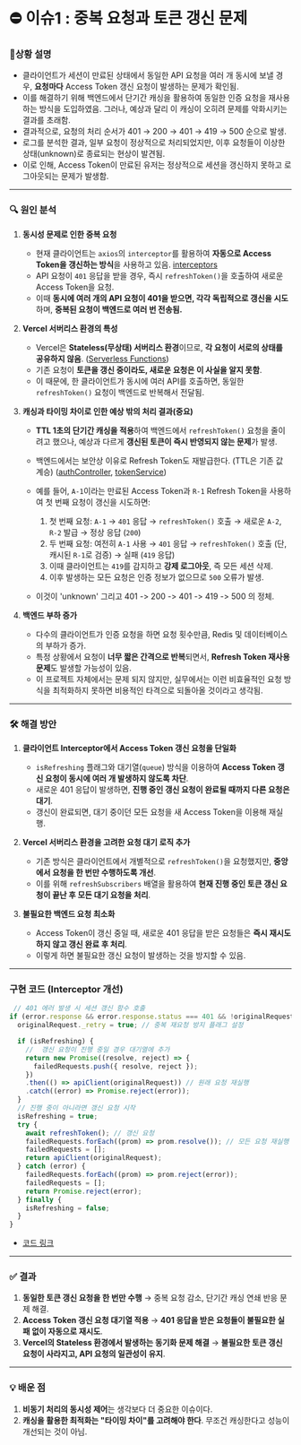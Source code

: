 # ⛔ 이슈1 : 중복 요청과 토큰 갱신 문제

### 📝상황 설명

- 클라이언트가 세션이 만료된 상태에서 동일한 API 요청을 여러 개 동시에 보낼 경우, **요청마다** Access Token 갱신 요청이 발생하는 문제가 확인됨.
- 이를 해결하기 위해 백엔드에서 단기간 캐싱을 활용하여 동일한 인증 요청을 재사용하는 방식을 도입하였음. 그러나, 예상과 달리 이 캐싱이 오히려 문제를 악화시키는 결과를 초래함.
- 결과적으로, 요청의 처리 순서가 401 → 200 → 401 → 419 → 500 순으로 발생.
- 로그를 분석한 결과, 일부 요청이 정상적으로 처리되었지만, 이후 요청들이 이상한 상태(unknown)로 종료되는 현상이 발견됨.
- 이로 인해, Access Token이 만료된 유저는 정상적으로 세션을 갱신하지 못하고 로그아웃되는 문제가 발생함.

---

### 🔍 원인 분석

1. **동시성 문제로 인한 중복 요청**
    - 현재 클라이언트는 `axios`의 `interceptor`를 활용하여 **자동으로 Access Token을 갱신하는 방식**을 사용하고 있음. [interceptors](https://github.com/LeeHyunWoo2/KIN-Web/blob/91d4f3990e491488c4032d4aa65e016fcc7aadb1/frontend/src/lib/interceptors.js#L27)
    - API 요청이 `401` 응답을 받을 경우, 즉시 `refreshToken()`을 호출하여 새로운 Access Token을 요청.
    - 이때 **동시에 여러 개의 API 요청이 401을 받으면, 각각 독립적으로 갱신을 시도**하며, **중복된 요청이 백엔드로 여러 번 전송됨.**

2. **Vercel 서버리스 환경의 특성**
    - Vercel은 **Stateless(무상태) 서버리스 환경**이므로, **각 요청이 서로의 상태를 공유하지 않음**. ([Serverless Functions](https://vercel.com/guides/npm-run-start-not-working#serverless-functions))
    - 기존 요청이 **토큰을 갱신 중이라도, 새로운 요청은 이 사실을 알지 못함**.
    - 이 때문에, 한 클라이언트가 동시에 여러 API를 호출하면, 동일한 `refreshToken()` 요청이 백엔드로 반복해서 전달됨.

3. **캐싱과 타이밍 차이로 인한 예상 밖의 처리 결과(중요)**
    - **TTL 1초의 단기간 캐싱을 적용**하여 백엔드에서 `refreshToken()` 요청을 줄이려고 했으나, 예상과 다르게 **갱신된 토큰이 즉시 반영되지 않는 문제**가 발생.
    - 백엔드에서는 보안상 이유로 Refresh Token도 재발급한다. (TTL은 기존 값 계승) ([authController](https://github.com/LeeHyunWoo2/KIN-Web/blob/91d4f3990e491488c4032d4aa65e016fcc7aadb1/backend/controllers/user/authController.js#L85), [tokenService](https://github.com/LeeHyunWoo2/KIN-Web/blob/91d4f3990e491488c4032d4aa65e016fcc7aadb1/backend/services/user/tokenService.js#L15))
    - 예를 들어, `A-1`이라는 만료된 Access Token과 `R-1` Refresh Token을 사용하여 첫 번째 요청이 갱신을 시도하면:

      1. 첫 번째 요청: `A-1` → `401` 응답 → `refreshToken()` 호출 → 새로운 `A-2`, `R-2` 발급 → 정상 응답 (`200`)
      2. 두 번째 요청: 여전히 `A-1` 사용 → `401` 응답 → `refreshToken()` 호출 (단, 캐시된 `R-1`로 검증) → 실패 (`419` 응답)
      3. 이때 클라이언트는 `419`를 감지하고 **강제 로그아웃**, 즉 모든 세션 삭제.
      4. 이후 발생하는 모든 요청은 인증 정보가 없으므로 `500` 오류가 발생.
    - <p className="-mt-1 mb-1">이것이 'unknown' 그리고 401 -> 200 -> 401 -> 419 -> 500 의 정체.</p>

4. **백엔드 부하 증가**
    - 다수의 클라이언트가 인증 요청을 하면 요청 횟수만큼, Redis 및 데이터베이스의 부하가 증가.
    - 특정 상황에서 요청이 **너무 짧은 간격으로 반복**되면서, **Refresh Token 재사용 문제**도 발생할 가능성이 있음.
    - 이 프로젝트 자체에서는 문제 되지 않지만, 실무에서는 이런 비효율적인 요청 방식을 최적화하지 못하면 비용적인 타격으로 되돌아올 것이라고 생각됨.

---

### 🛠️ 해결 방안

1. **클라이언트 Interceptor에서 Access Token 갱신 요청을 단일화**
   - `isRefreshing` 플래그와 대기열(`queue`) 방식을 이용하여 **Access Token 갱신 요청이 동시에 여러 개 발생하지 않도록 차단**.
   - 새로운 401 응답이 발생하면, **진행 중인 갱신 요청이 완료될 때까지 다른 요청은 대기**.
   - 갱신이 완료되면, 대기 중이던 모든 요청을 새 Access Token을 이용해 재실행.

2. **Vercel 서버리스 환경을 고려한 요청 대기 로직 추가**
   - 기존 방식은 클라이언트에서 개별적으로 `refreshToken()`을 요청했지만, **중앙에서 요청을 한 번만 수행하도록 개선**.
   - 이를 위해 `refreshSubscribers` 배열을 활용하여 **현재 진행 중인 토큰 갱신 요청이 끝난 후 모든 대기 요청을 처리**.

3. **불필요한 백엔드 요청 최소화**
   - Access Token이 갱신 중일 때, 새로운 401 응답을 받은 요청들은 **즉시 재시도하지 않고 갱신 완료 후 처리**.
   - 이렇게 하면 불필요한 갱신 요청이 발생하는 것을 방지할 수 있음.

---

### 구현 코드 (Interceptor 개선)

```js filename="interceptors.js" {5-12} copy
 // 401 에러 발생 시 세션 갱신 함수 호출
if (error.response && error.response.status === 401 && !originalRequest._retry) {
  originalRequest._retry = true; // 중복 재요청 방지 플래그 설정

  if (isRefreshing) {
    //  갱신 요청이 진행 중일 경우 대기열에 추가
    return new Promise((resolve, reject) => {
      failedRequests.push({ resolve, reject });
    })
    .then(() => apiClient(originalRequest)) // 원래 요청 재실행
    .catch((error) => Promise.reject(error));
  }
  // 진행 중이 아니라면 갱신 요청 시작
  isRefreshing = true;
  try {
    await refreshToken(); // 갱신 요청
    failedRequests.forEach((prom) => prom.resolve()); // 모든 요청 재실행
    failedRequests = [];
    return apiClient(originalRequest);
  } catch (error) {
    failedRequests.forEach((prom) => prom.reject(error));
    failedRequests = [];
    return Promise.reject(error);
  } finally {
    isRefreshing = false;
  }
}

```

 - [코드 링크](https://github.com/LeeHyunWoo2/KIN-Web/blob/91d4f3990e491488c4032d4aa65e016fcc7aadb1/frontend/src/lib/interceptors.js#L32)

---

### ✅ 결과

1. **동일한 토큰 갱신 요청을 한 번만 수행** → 중복 요청 감소, 단기간 캐싱 연쇄 반응 문제 해결.
2. **Access Token 갱신 요청 대기열 적용** → **401 응답을 받은 요청들이 불필요한 실패 없이 자동으로 재시도**.
3. **Vercel의 Stateless 환경에서 발생하는 동기화 문제 해결** → **불필요한 토큰 갱신 요청이 사라지고, API 요청의 일관성이 유지**.

---

### 💡 배운 점

1. **비동기 처리의 동시성 제어**는 생각보다 더 중요한 이슈이다.
2. **캐싱을 활용한 최적화는 "타이밍 차이"를 고려해야 한다**. 무조건 캐싱한다고 성능이 개선되는 것이 아님.